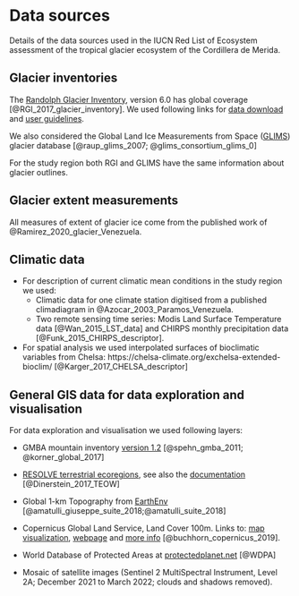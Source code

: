 
# Data sources

Details of the data sources used in the IUCN Red List of Ecosystem assessment of the tropical glacier ecosystem of the Cordillera de Merida.

## Glacier inventories

The [Randolph Glacier Inventory](https://www.glims.org/RGI/), version 6.0 has global coverage [@RGI_2017_glacier_inventory]. We used following links for [data download](http://www.glims.org/RGI/rgi60_dl.html) and [user guidelines](http://www.glims.org/RGI/00_rgi60_TechnicalNote.pdf).

We also considered the Global Land Ice Measurements from Space ([GLIMS](http://www.glims.org/)) glacier database [@raup_glims_2007; @glims_consortium_glims_0]

For the study region both RGI and GLIMS have the same information about glacier outlines.

## Glacier extent measurements

All measures of extent of glacier ice come from the published work of @Ramirez_2020_glacier_Venezuela.

## Climatic data

- For description of current climatic mean conditions in the study region we used:
  - Climatic data for one climate station digitised from a published climadiagram in @Azocar_2003_Paramos_Venezuela.
  - Two remote sensing time series: Modis Land Surface Temperature data [@Wan_2015_LST_data] and CHIRPS monthly precipitation data [@Funk_2015_CHIRPS_descriptor].

- For spatial analysis we used interpolated surfaces of bioclimatic variables from Chelsa: https://chelsa-climate.org/exchelsa-extended-bioclim/ [@Karger_2017_CHELSA_descriptor]

 
## General GIS data for data exploration and visualisation

For data exploration and visualisation we used following layers:

- GMBA mountain inventory [version 1.2](https://ilias.unibe.ch/goto_ilias3_unibe_cat_1000515.html) [@spehn_gmba_2011; @korner_global_2017]

- [RESOLVE terrestrial ecoregions](https://ecoregions2017.appspot.com), see also the [documentation](https://developers.google.com/earth-engine/datasets/catalog/RESOLVE_ECOREGIONS_2017) [@Dinerstein_2017_TEOW]

- Global 1-km Topography from [EarthEnv](http://www.earthenv.org//topography) [@amatulli_giuseppe_suite_2018;@amatulli_suite_2018]

- Copernicus Global Land Service, Land Cover 100m. Links to: [map visualization](https://lcviewer.vito.be/), [webpage](https://land.copernicus.eu/global/documents/lc100/v2/pum) and [more info](https://blog.vito.be/remotesensing/towards-mapping-annual-land-cover-changes) [@buchhorn_copernicus_2019].

- World Database of Protected Areas at [protectedplanet.net](http://www.protectedplanet.net) [@WDPA]

- Mosaic of satellite images (Sentinel 2 MultiSpectral Instrument, Level 2A; December 2021 to March 2022; clouds and shadows removed).